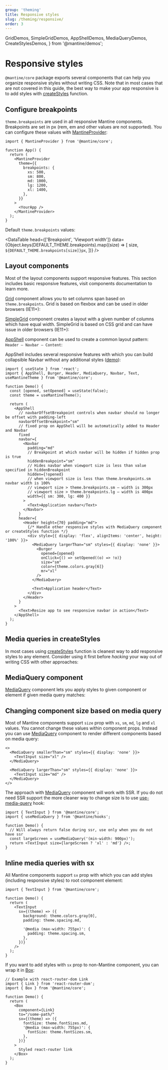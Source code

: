 ```yaml
---
group: 'theming'
title: Responsive styles
slug: /theming/responsive/
order: 3
---
```


  GridDemos,
  SimpleGridDemos,
  AppShellDemos,
  MediaQueryDemos,
  CreateStylesDemos,
} from '@mantine/demos';

# Responsive styles

`@mantine/core` package exports several components that can help you organize responsive styles without writing CSS.
Note that in most cases that are not covered in this guide, the best way to make your app responsive is to
add styles with [createStyles](/theming/create-styles/) function.

## Configure breakpoints

`theme.breakpoints` are used in all responsive Mantine components. Breakpoints are set in px (rem, em and other values are not supported).
You can configure these values with [MantineProvider](/theming/mantine-provider/):

```tsx
import { MantineProvider } from '@mantine/core';

function App() {
  return (
    <MantineProvider
      theme={{
        breakpoints: {
          xs: 500,
          sm: 800,
          md: 1000,
          lg: 1200,
          xl: 1400,
        },
      }}
    >
      <YourApp />
    </MantineProvider>
  );
}
```

Default `theme.breakpoints` values:

<DataTable
  head={['Breakpoint', 'Viewport width']}
  data={Object.keys(DEFAULT_THEME.breakpoints).map((size) => [
    size,
    `${DEFAULT_THEME.breakpoints[size]}px`,
  ])}
/>

## Layout components

Most of the layout components support responsive features. This section includes basic responsive features,
visit components documentation to learn more.

[Grid](/core/grid/) component allows you to set columns span based on `theme.breakpoints`.
Grid is based on flexbox and can be used in older browsers (IE11+):

<Demo data={GridDemos.responsive} />

[SimpleGrid](/core/simple-grid/) component creates a layout with a given number of columns which have equal width.
SimpleGrid is based on CSS grid and can have issue in older browsers (IE11+):

<Demo data={SimpleGridDemos.breakpoints} />

[AppShell](/core/app-shell/) component can be used to create a common layout pattern: `Header – Navbar – Content`:

<Demo data={AppShellDemos.usage} />

AppShell includes several responsive features with which you can build collapsible Navbar without any additional styles ([demo](/app-shell-demo/)):

```tsx
import { useState } from 'react';
import { AppShell, Burger, Header, MediaQuery, Navbar, Text, useMantineTheme } from '@mantine/core';

function Demo() {
  const [opened, setOpened] = useState(false);
  const theme = useMantineTheme();

  return (
    <AppShell
      // navbarOffsetBreakpoint controls when navbar should no longer be offset with padding-left
      navbarOffsetBreakpoint="sm"
      // fixed prop on AppShell will be automatically added to Header and Navbar
      fixed
      navbar={
        <Navbar
          padding="md"
          // Breakpoint at which navbar will be hidden if hidden prop is true
          hiddenBreakpoint="sm"
          // Hides navbar when viewport size is less than value specified in hiddenBreakpoint
          hidden={!opened}
          // when viewport size is less than theme.breakpoints.sm navbar width is 100%
          // viewport size > theme.breakpoints.sm – width is 300px
          // viewport size > theme.breakpoints.lg – width is 400px
          width={{ sm: 300, lg: 400 }}
        >
          <Text>Application navbar</Text>
        </Navbar>
      }
      header={
        <Header height={70} padding="md">
          {/* Handle other responsive styles with MediaQuery component or createStyles function */}
          <div style={{ display: 'flex', alignItems: 'center', height: '100%' }}>
            <MediaQuery largerThan="sm" styles={{ display: 'none' }}>
              <Burger
                opened={opened}
                onClick={() => setOpened((o) => !o)}
                size="sm"
                color={theme.colors.gray[6]}
                mr="xl"
              />
            </MediaQuery>

            <Text>Application header</Text>
          </div>
        </Header>
      }
    >
      <Text>Resize app to see responsive navbar in action</Text>
    </AppShell>
  );
}
```

## Media queries in createStyles

In most cases using [createStyles](/theming/create-styles/) function is cleanest way to add responsive styles to any element.
Consider using it first before _hacking_ your way out of writing CSS with other approaches:

<Demo data={CreateStylesDemos.createStylesMedia} />

## MediaQuery component

[MediaQuery](/core/media-query/) component lets you apply styles to given component or element if given media query matches:

<Demo data={MediaQueryDemos.query} />

## Changing component size based on media query

Most of Mantine components support `size` prop with `xs`, `sm`, `md`, `lg` and `xl` values.
You cannot change these values within component props. Instead you can use [MediaQuery](/core/media-query/) component
to render different components based on media query:

```tsx
<>
  <MediaQuery smallerThan="sm" styles={{ display: 'none' }}>
    <TextInput size="xl" />
  </MediaQuery>

  <MediaQuery largerThan="sm" styles={{ display: 'none' }}>
    <TextInput size="md" />
  </MediaQuery>
</>
```

The approach with [MediaQuery](/core/media-query/) component will work with SSR. If you do not need SSR support
the more cleaner way to change size is to use [use-media-query](/hooks/use-media-query/) hook:

```tsx
import { TextInput } from '@mantine/core';
import { useMediaQuery } from '@mantine/hooks';

function Demo() {
  // Will always return false during ssr, use only when you do not have ssr
  const largeScreen = useMediaQuery('(min-width: 900px)');
  return <TextInput size={largeScreen ? 'xl' : 'md'} />;
}
```

## Inline media queries with sx

All Mantine components support `sx` prop with which you can add styles (including responsive styles) to root component element:

```tsx
import { TextInput } from '@mantine/core';

function Demo() {
  return (
    <TextInput
      sx={(theme) => ({
        background: theme.colors.gray[0],
        padding: theme.spacing.md,

        '@media (max-width: 755px)': {
          padding: theme.spacing.sm,
        },
      })}
    />
  );
}
```

If you want to add styles with `sx` prop to non-Mantine component, you can wrap it in [Box](/core/box/):

```tsx
// Example with react-router-dom Link
import { Link } from 'react-router-dom';
import { Box } from '@mantine/core';

function Demo() {
  return (
    <Box
      component={Link}
      to="/some-path/"
      sx={(theme) => ({
        fontSize: theme.fontSizes.md,
        '@media (max-width: 755px)': {
          fontSize: theme.fontSizes.sm,
        },
      })}
    >
      Styled react-router link
    </Box>
  );
}
```
